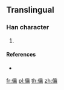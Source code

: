 {{character info/new}}
==Translingual==

===Han character===
{{Han char|rn=9|rad=人|as=17|sn=19|four=|canj=OOMB|ids=⿰亻龠}}

# {{defn|Han|sort=人17}}

====References====
* {{Han ref|kx=0119.231|dkj=|dj=|hdz=|uh=34A2|ud=13474|bh=|bd=}}

[[fr:㒢]]
[[pl:㒢]]
[[th:㒢]]
[[zh:㒢]]